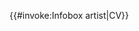 <includeonly>{{#invoke:Infobox artist|CV}}</includeonly><noinclude>{{Documentation}}
<!-- 請在將分類與跨語言連結增加在 /doc 子頁面 -->
</noinclude>